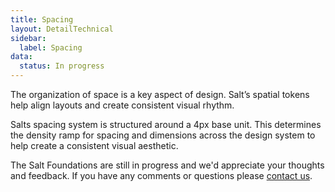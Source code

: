```yaml
---
title: Spacing
layout: DetailTechnical
sidebar:
  label: Spacing
data:
  status: In progress
---
```


The organization of space is a key aspect of design. Salt’s spatial tokens help align layouts and create consistent visual rhythm.

Salts spacing system is structured around a 4px base unit. This determines the density ramp for spacing and dimensions across the design system to help create a consistent visual aesthetic.

<Callout title="Have some feedback?">

The Salt Foundations are still in progress and we'd appreciate your thoughts and feedback. If you have any comments or questions please [contact us](../support-and-contributions/index).

</Callout>
